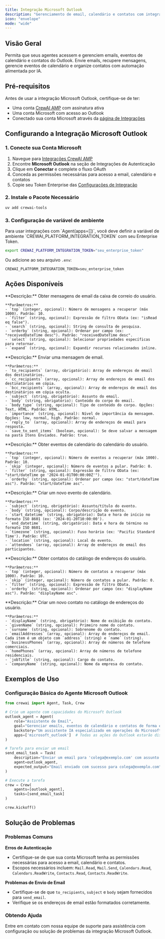 ```yaml
---
title: Integração Microsoft Outlook
description: "Gerenciamento de email, calendário e contatos com integração Microsoft Outlook para CrewAI."
icon: "envelope"
mode: "wide"
---
```


## Visão Geral

Permita que seus agentes acessem e gerenciem emails, eventos de calendário e contatos do Outlook. Envie emails, recupere mensagens, gerencie eventos de calendário e organize contatos com automação alimentada por IA.

## Pré-requisitos

Antes de usar a integração Microsoft Outlook, certifique-se de ter:

- Uma conta [CrewAI AMP](https://app.crewai.com) com assinatura ativa
- Uma conta Microsoft com acesso ao Outlook
- Conectado sua conta Microsoft através da [página de Integrações](https://app.crewai.com/crewai_plus/connectors)

## Configurando a Integração Microsoft Outlook

### 1. Conecte sua Conta Microsoft

1. Navegue para [Integrações CrewAI AMP](https://app.crewai.com/crewai_plus/connectors)
2. Encontre **Microsoft Outlook** na seção de Integrações de Autenticação
3. Clique em **Conectar** e complete o fluxo OAuth
4. Conceda as permissões necessárias para acesso a email, calendário e contatos
5. Copie seu Token Enterprise das [Configurações de Integração](https://app.crewai.com/crewai_plus/settings/integrations)

### 2. Instale o Pacote Necessário

```bash
uv add crewai-tools
```

### 3. Configuração de variável de ambiente

<Note>
  Para usar integrações com `Agent(apps=[])`, você deve definir a variável de ambiente `CREWAI_PLATFORM_INTEGRATION_TOKEN` com seu Enterprise Token.
</Note>

```bash
export CREWAI_PLATFORM_INTEGRATION_TOKEN="seu_enterprise_token"
```

Ou adicione ao seu arquivo `.env`:

```
CREWAI_PLATFORM_INTEGRATION_TOKEN=seu_enterprise_token
```

## Ações Disponíveis

<AccordionGroup>
  <Accordion title="microsoft_outlook/get_messages">
    **Descrição:** Obter mensagens de email da caixa de correio do usuário.

    **Parâmetros:**
    - `top` (integer, opcional): Número de mensagens a recuperar (máx 1000). Padrão: 10.
    - `filter` (string, opcional): Expressão de filtro OData (ex: "isRead eq false").
    - `search` (string, opcional): String de consulta de pesquisa.
    - `orderby` (string, opcional): Ordenar por campo (ex: "receivedDateTime desc"). Padrão: "receivedDateTime desc".
    - `select` (string, opcional): Selecionar propriedades específicas para retornar.
    - `expand` (string, opcional): Expandir recursos relacionados inline.
  </Accordion>

  <Accordion title="microsoft_outlook/send_email">
    **Descrição:** Enviar uma mensagem de email.

    **Parâmetros:**
    - `to_recipients` (array, obrigatório): Array de endereços de email dos destinatários.
    - `cc_recipients` (array, opcional): Array de endereços de email dos destinatários em cópia.
    - `bcc_recipients` (array, opcional): Array de endereços de email dos destinatários em cópia oculta.
    - `subject` (string, obrigatório): Assunto do email.
    - `body` (string, obrigatório): Conteúdo do corpo do email.
    - `body_type` (string, opcional): Tipo de conteúdo do corpo. Opções: Text, HTML. Padrão: HTML.
    - `importance` (string, opcional): Nível de importância da mensagem. Opções: low, normal, high. Padrão: normal.
    - `reply_to` (array, opcional): Array de endereços de email para resposta.
    - `save_to_sent_items` (boolean, opcional): Se deve salvar a mensagem na pasta Itens Enviados. Padrão: true.
  </Accordion>

  <Accordion title="microsoft_outlook/get_calendar_events">
    **Descrição:** Obter eventos de calendário do calendário do usuário.

    **Parâmetros:**
    - `top` (integer, opcional): Número de eventos a recuperar (máx 1000). Padrão: 10.
    - `skip` (integer, opcional): Número de eventos a pular. Padrão: 0.
    - `filter` (string, opcional): Expressão de filtro OData (ex: "start/dateTime ge '2024-01-01T00:00:00Z'").
    - `orderby` (string, opcional): Ordenar por campo (ex: "start/dateTime asc"). Padrão: "start/dateTime asc".
  </Accordion>

  <Accordion title="microsoft_outlook/create_calendar_event">
    **Descrição:** Criar um novo evento de calendário.

    **Parâmetros:**
    - `subject` (string, obrigatório): Assunto/título do evento.
    - `body` (string, opcional): Corpo/descrição do evento.
    - `start_datetime` (string, obrigatório): Data e hora de início no formato ISO 8601 (ex: '2024-01-20T10:00:00').
    - `end_datetime` (string, obrigatório): Data e hora de término no formato ISO 8601.
    - `timezone` (string, opcional): Fuso horário (ex: 'Pacific Standard Time'). Padrão: UTC.
    - `location` (string, opcional): Local do evento.
    - `attendees` (array, opcional): Array de endereços de email dos participantes.
  </Accordion>

  <Accordion title="microsoft_outlook/get_contacts">
    **Descrição:** Obter contatos do catálogo de endereços do usuário.

    **Parâmetros:**
    - `top` (integer, opcional): Número de contatos a recuperar (máx 1000). Padrão: 10.
    - `skip` (integer, opcional): Número de contatos a pular. Padrão: 0.
    - `filter` (string, opcional): Expressão de filtro OData.
    - `orderby` (string, opcional): Ordenar por campo (ex: "displayName asc"). Padrão: "displayName asc".
  </Accordion>

  <Accordion title="microsoft_outlook/create_contact">
    **Descrição:** Criar um novo contato no catálogo de endereços do usuário.

    **Parâmetros:**
    - `displayName` (string, obrigatório): Nome de exibição do contato.
    - `givenName` (string, opcional): Primeiro nome do contato.
    - `surname` (string, opcional): Sobrenome do contato.
    - `emailAddresses` (array, opcional): Array de endereços de email. Cada item é um objeto com `address` (string) e `name` (string).
    - `businessPhones` (array, opcional): Array de números de telefone comerciais.
    - `homePhones` (array, opcional): Array de números de telefone residenciais.
    - `jobTitle` (string, opcional): Cargo do contato.
    - `companyName` (string, opcional): Nome da empresa do contato.
  </Accordion>
</AccordionGroup>

## Exemplos de Uso

### Configuração Básica do Agente Microsoft Outlook

```python
from crewai import Agent, Task, Crew

# Crie um agente com capacidades do Microsoft Outlook
outlook_agent = Agent(
    role="Assistente de Email",
    goal="Gerenciar emails, eventos de calendário e contatos de forma eficiente",
    backstory="Um assistente IA especializado em operações do Microsoft Outlook e gerenciamento de comunicação.",
    apps=['microsoft_outlook']  # Todas as ações do Outlook estarão disponíveis
)

# Tarefa para enviar um email
send_email_task = Task(
    description="Enviar um email para 'colega@exemplo.com' com assunto 'Atualização do Projeto' e corpo 'Olá, aqui está a última atualização do projeto. Atenciosamente.'",
    agent=outlook_agent,
    expected_output="Email enviado com sucesso para colega@exemplo.com"
)

# Execute a tarefa
crew = Crew(
    agents=[outlook_agent],
    tasks=[send_email_task]
)

crew.kickoff()
```

## Solução de Problemas

### Problemas Comuns

**Erros de Autenticação**
- Certifique-se de que sua conta Microsoft tenha as permissões necessárias para acesso a email, calendário e contatos.
- Escopos necessários incluem: `Mail.Read`, `Mail.Send`, `Calendars.Read`, `Calendars.ReadWrite`, `Contacts.Read`, `Contacts.ReadWrite`.

**Problemas de Envio de Email**
- Certifique-se de que `to_recipients`, `subject` e `body` sejam fornecidos para `send_email`.
- Verifique se os endereços de email estão formatados corretamente.

### Obtendo Ajuda

<Card title="Precisa de Ajuda?" icon="headset" href="mailto:support@crewai.com">
  Entre em contato com nossa equipe de suporte para assistência com configuração ou solução de problemas da integração Microsoft Outlook.
</Card>
